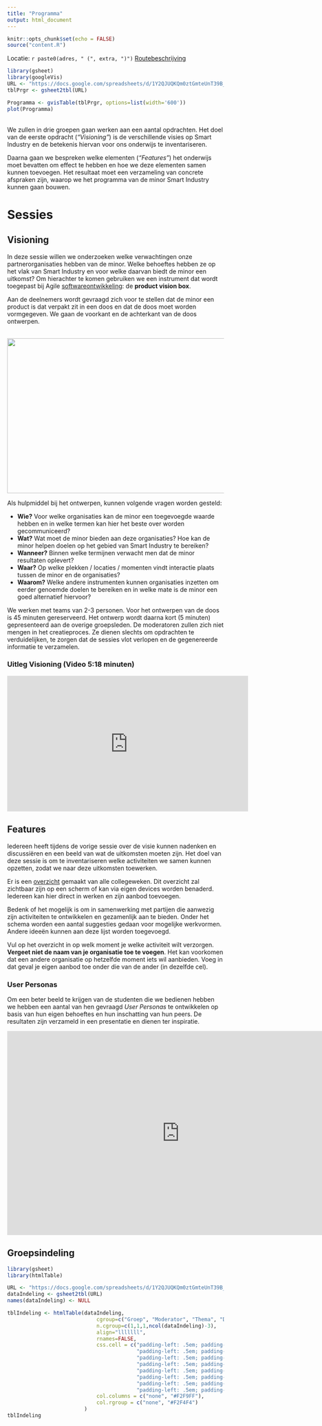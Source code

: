 ```yaml
---
title: "Programma"
output: html_document
---
```


```r
knitr::opts_chunk$set(echo = FALSE)
source("content.R")
```
Locatie: `r paste0(adres, " (", extra, ")")`
<a href='https://goo.gl/maps/1dgHpkwo1M92'>Routebeschrijving</a>
<br>

```r
library(gsheet)
library(googleVis)
URL <- "https://docs.google.com/spreadsheets/d/1Y2QJUQKQm0ztGmteUnT39B_eqBH1GENkILdjHIUYmMk/edit#gid=2005855851"
tblPrgr <- gsheet2tbl(URL)

Programma <- gvisTable(tblPrgr, options=list(width='600'))
plot(Programma)
```

<br>
We zullen in drie groepen gaan werken aan een aantal opdrachten. Het doel van de eerste opdracht (*"Visioning"*) is de verschillende visies op Smart Industry en de betekenis hiervan voor ons onderwijs te inventariseren.

Daarna gaan we bespreken welke elementen (*"Features"*) het onderwijs moet bevatten om effect te hebben en hoe we deze elementen samen kunnen toevoegen. Het resultaat moet een verzameling van concrete afspraken zijn, waarop we het programma van de minor Smart Industry kunnen gaan bouwen.
<br>

# Sessies {.tabset .tabset-fade}

## Visioning
In deze sessie willen we onderzoeken welke verwachtingen onze partnerorganisaties hebben van de minor. Welke behoeftes hebben ze op het vlak van Smart Industry en voor welke daarvan biedt de minor een uitkomst? Om hierachter te komen gebruiken we een instrument dat wordt toegepast bij Agile [softwareontwikkeling](http://reqtest.com/agile-blog/how-to-build-a-product-vision-box-and-clarify-your-software-goals/): de **product vision box**.

Aan de deelnemers wordt gevraagd zich voor te stellen dat de minor een product is dat verpakt zit in een doos en dat de doos moet worden vormgegeven. We gaan de voorkant en de achterkant van de doos ontwerpen.

<br>
<img src="images/visioningbox.jpg" width="640px" height="360px" />
<br>

Als hulpmiddel bij het ontwerpen, kunnen volgende vragen worden gesteld:

* **Wie?** Voor welke organisaties kan de minor een toegevoegde waarde hebben en in welke termen kan hier het beste over worden gecommuniceerd?
* **Wat?** Wat moet de minor bieden aan deze organisaties? Hoe kan de minor helpen doelen op het gebied van Smart Industry te bereiken?
* **Wanneer?** Binnen welke termijnen verwacht men dat de minor resultaten oplevert?
* **Waar?** Op welke plekken / locaties / momenten vindt interactie plaats tussen de minor en de organisaties?
* **Waarom?** Welke andere instrumenten kunnen organisaties inzetten om eerder genoemde doelen te bereiken en in welke mate is de minor een goed alternatief hiervoor?

We werken met teams van 2-3 personen. Voor het ontwerpen van de doos is 45 minuten gereserveerd. Het ontwerp wordt daarna kort (5 minuten) gepresenteerd aan de overige groepsleden. De moderatoren zullen zich niet mengen in het creatieproces. Ze dienen slechts om opdrachten te verduidelijken, te zorgen dat de sessies vlot verlopen en de gegenereerde informatie te verzamelen.

### Uitleg Visioning (Video 5:18 minuten)

<iframe width="560" height="315" src="https://www.youtube.com/embed/Y_-f2CZELrw?start=1349&end=1667" frameborder="0" allowfullscreen></iframe>

## Features
Iedereen heeft tijdens de vorige sessie over de visie kunnen nadenken en discussiëren en een beeld van wat de uitkomsten moeten zijn. Het doel van deze sessie is om te inventariseren welke activiteiten we samen kunnen opzetten, zodat we naar deze uitkomsten toewerken.

Er is een [overzicht](https://docs.google.com/spreadsheets/d/1UqRNnbRLGKblvT59js7NU3g3olrkn-QcBuqpEQg_7GE/edit?usp=sharing) gemaakt van alle collegeweken. Dit overzicht zal zichtbaar zijn op een scherm of kan via eigen devices worden benaderd. Iedereen kan hier direct in werken en zijn aanbod toevoegen.

Bedenk of het mogelijk is om in samenwerking met partijen die aanwezig zijn activiteiten te ontwikkelen en gezamenlijk aan te bieden. Onder het schema worden een aantal suggesties gedaan voor mogelijke werkvormen. Andere ideeën kunnen aan deze lijst worden toegevoegd.

Vul op het overzicht in op welk moment je welke activiteit wilt verzorgen. **Vergeet niet de naam van je organisatie toe te voegen**. Het kan voorkomen dat een andere organisatie op hetzelfde moment iets wil aanbieden. Voeg in dat geval je eigen aanbod toe onder die van de ander (in dezelfde cel).
<br>

### User Personas
Om een beter beeld te krijgen van de studenten die we bedienen hebben we hebben een aantal van hen gevraagd *User Personas* te ontwikkelen op basis van hun eigen behoeftes en hun inschatting van hun peers. De resultaten zijn verzameld in een presentatie en dienen ter inspiratie.<br>

<iframe src="https://docs.google.com/presentation/d/1VPP0DKXRF-fPC0-3ik--BTdOo-39_GJDGkg9xXWHI6k/embed?start=true&loop=true&delayms=5000" frameborder="0" width="800" height="474" allowfullscreen="true" mozallowfullscreen="true" webkitallowfullscreen="true"></iframe>


## Groepsindeling

```r
library(gsheet)
library(htmlTable)

URL <- "https://docs.google.com/spreadsheets/d/1Y2QJUQKQm0ztGmteUnT39B_eqBH1GENkILdjHIUYmMk/pub?gid=1904294464&single=true&output=csv"
dataIndeling <- gsheet2tbl(URL)
names(dataIndeling) <- NULL

tblIndeling <- htmlTable(dataIndeling,
                             cgroup=c("Groep", "Moderator", "Thema", "Deelnemers"),
                             n.cgroup=c(1,1,1,ncol(dataIndeling)-3),
                             align="lllllll",
                             rnames=FALSE,
                             css.cell = c("padding-left: .5em; padding-right: .8em;",
                                          "padding-left: .5em; padding-right: .8em;",
                                          "padding-left: .5em; padding-right: .8em;",
                                          "padding-left: .5em; padding-right: .8em;",
                                          "padding-left: .5em; padding-right: .8em;",
                                          "padding-left: .5em; padding-right: .8em;",
                                          "padding-left: .5em; padding-right: .8em;",
                                          "padding-left: .5em; padding-right: .8em;"),
                             col.columns = c("none", "#F2F9FF"),
                             col.rgroup = c("none", "#F2F4F4")
                         )
tblIndeling

```